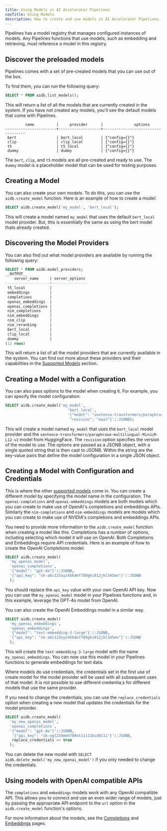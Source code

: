 ```yaml
---
title: Using Models in AI Accelerator Pipelines
navTitle: Using Models
description: How to create and use models in AI Accelerator Pipelines.
---
```


Pipelines has a model registry that manages configured instances of models. Any Pipelines functions that use models, such as embedding and retrieving, must reference a model in this registry. 

## Discover the preloaded models

Pipelines comes with a set of pre-created models that you can use out of the box. 

To find them, you can run the following query:

```sql
SELECT * FROM aidb.list_models();
```

This will return a list of all the models that are currently created in the system. If you have not created any models, you'll see the default models that come with Pipelines.

```text
         name          |     provider      |              options
-----------------------+-------------------+-----------------------------------
 bert                  | bert_local        | {"config={}"}
 clip                  | clip_local        | {"config={}"}
 t5                    | t5_local          | {"config={}"}
 dummy                 | dummy             | {"config={}"}
```

The `bert`, `clip`, and `t5` models are all pre-created and ready to use. The `dummy` model is a placeholder model that can be used for testing purposes.

## Creating a Model

You can also create your own models. To do this, you can use the `aidb.create_model` function. Here is an example of how to create a model:

```sql
SELECT aidb.create_model('my_model', 'bert_local');
```

This will create a model named `my_model` that uses the default `bert_local` model provider. But, this is essentially the same as using the bert model thats already created.

## Discovering the Model Providers

You can also find out what model providers are available by running the following query:

```sql
SELECT * FROM aidb.model_providers;
__OUTPUT__
    server_name     | server_options
--------------------+----------------
 t5_local           |
 embeddings         |
 completions        |
 openai_embeddings  |
 openai_completions |
 nim_completions    |
 nim_embeddings     |
 nim_clip           |
 nim_reranking      |
 bert_local         |
 clip_local         |
 dummy              |
(12 rows)
```

This will return a list of all the model providers that are currently available in the system. You can find out more about these providers and their capabilities in the [Supported Models](./supported-models) section.

## Creating a Model with a Configuration

You can also pass options to the model when creating it. For example, you can specify the model configuration:

```sql
SELECT aidb.create_model('my_model', 
                            'bert_local', 
                            '{"model": "sentence-transformers/paraphrase-multilingual-MiniLM-L12-v2",
                             "revision": "main"}'::JSONB);
```

This will create a model named `my_model` that uses the `bert_local` model provider and the `sentence-transformers/paraphrase-multilingual-MiniLM-L12-v2` model from HuggingFace. The `revision` option specifies the version of the model to use. The options are passed as a JSONB object, with a single quoted string that is then cast to JSONB. Within the string are the key-value pairs that define the model configuration in a single JSON object.

## Creating a Model with Configuration and Credentials

This is where the other [supported models](./supported-models) come in. You can create a different model by specifying the model name in the configuration. The `openai-completions` and `openai-embeddings` models are both models which you can create to make use of OpenAI's completions and embeddings APIs. Similarly the `nim-completions` and `nim-embeddings` models are models which you can create to make use of NVIDIA's  completions and embeddings APIs.

You need to provide more information to the `aidb.create_model` function when creating a model like this. Completions has a number of options, including selecting which model it will use on OpenAI. Both Completions and Embeddings require API credentials. Here is an example of how to create the OpenAI Completions model:

```sql
SELECT aidb.create_model(
  'my_openai_model',
  'openai_completions',
  '{"model": "gpt-4o"}'::JSONB,
  '{"api_key": "sk-abc123xyz456def789ghi012jkl345mn"}'::JSONB
  );
```

You should replace the `api_key` value with your own OpenAI API key. Now you can use the `my_openai_model` model in your Pipelines functions and, in this example, leverage the GPT-4o model from OpenAI.

You can also create the OpenAI Embeddings model in a similar way.

```sql
SELECT aidb.create_model(
  'my_openai_embeddings',
  'openai_embeddings',
  '{"model": "text-embedding-3-large"}'::JSONB,
  '{"api_key": "sk-abc123xyz456def789ghi012jkl345mn"}'::JSONB
  );
```

This will create the `text-embedding-3-large` model with the name `my_openai_embeddings`. You can now use this model in your Pipelines functions to generate embeddings for text data.

Where models do use credentials, the credentials set in the first use of create model for the model provider will be used with all subsequent uses of that model. It is not possible to use different credentia;s for different models that use the same provider.

If you need to change the credentials, you can use the `replace_credentials` option when creating a new model that updates the credentials for the model provider.

```sql
SELECT aidb.create_model(
  'my_new_openai_model',
  'openai_completions',
  '{"model": "gpt-4o"}'::JSONB,
   '{"api_key": "sk-ngl234meh789ski1111bid011i"}'::JSONB,
   replace_credentials => true
  );
```

You can delete the new model with `SELECT aidb.delete_model('my_new_openai_model')` if you only needed to change the credentials.

## Using models with OpenAI compatible APIs

The `completions` and `embeddings` models work with any OpenAI compatible API. This allows you to connect and use an even wider range of models, just by passing the appropriate API endpoint to the `url` option in the `aidb.create_model` function's options.

For more information about the models, see the [Completions](./supported-models/completions) and [Embeddings](./supported-models/embeddings) pages.
